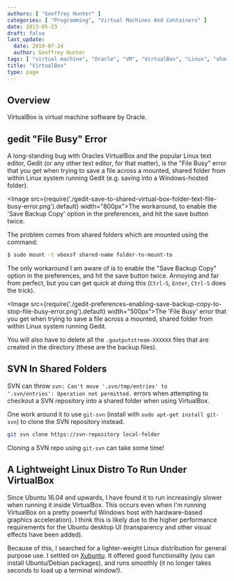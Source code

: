 ```yaml
---
authors: [ "Geoffrey Hunter" ]
categories: [ "Programming", "Virtual Machines And Containers" ]
date: 2013-05-23
draft: false
last_update:
  date: 2019-07-24
  author: Geoffrey Hunter
tags: [ "virtual machine", "Oracle", "VM", "VirtualBox", "Linux", "shared folders", "Xubuntu" ]
title: "VirtualBox"
type: page
---
```


## Overview

VirtualBox is virtual machine software by Oracle.

## gedit "File Busy" Error

A long-standing bug with Oracles VirtualBox and the popular Linux text editor, Gedit (or any other text editor, for that matter), is the "File Busy" error that you get when trying to save a file across a mounted, shared folder from within Linux system running Gedit (e.g. saving into a Windows-hosted folder).

<Image src={require('./gedit-save-to-shared-virtual-box-folder-text-file-busy-error.png').default} width="800px">The workaround, to enable the 'Save Backup Copy' option in the preferences, and hit the save button twice.</Image>

The problem comes from shared folders which are mounted using the command:

```bash
$ sudo mount -t vboxsf shared-name folder-to-mount-to
```

The only workaround I am aware of is to enable the "Save Backup Copy" option in the preferences, and hit the save button twice. Annoying and far from perfect, but you can get quick at doing this (`Ctrl-S`, `Enter`, `Ctrl-S` does the trick).

<Image src={require('./gedit-preferences-enabling-save-backup-copy-to-stop-file-busy-error.png').default} width="500px">The 'File Busy' error that you get when trying to save a file across a mounted, shared folder from within Linux system running Gedit.</Image>

You will also have to delete all the `.goutputstream-XXXXXX` files that are created in the directory (these are the backup files).

## SVN In Shared Folders

SVN can throw <code>svn: Can't move '.svn/tmp/entries' to '.svn/entries': Operation not permitted.</code> errors when attempting to checkout a SVN repository into a shared folder when using VirtualBox.

One work around it to use <code>git-svn</code> (install with <code>sudo apt-get install git-svn</code>) to clone the SVN repository instead.

```bash
git svn clone https://svn-repository local-folder
```

Cloning a SVN repo using <code>git-svn</code> can take some time!

## A Lightweight Linux Distro To Run Under VirtualBox

Since Ubuntu 16.04 and upwards, I have found it to run increasingly slower when running it inside VirtualBox. This occurs even when I'm running VirtualBox on a pretty powerful Windows host with hardware-based graphics acceleration). I think this is likely due to the higher performance requirements for the Ubuntu desktop UI (transparency and other visual effects have been added). 

Because of this, I searched for a lighter-weight Linux distribution for general purpose use. I settled on [Xubuntu](https://xubuntu.org/). It offered good functionality (you can install Ubuntu/Debian packages), and runs smoothly (it no longer takes seconds to load up a terminal window!).
